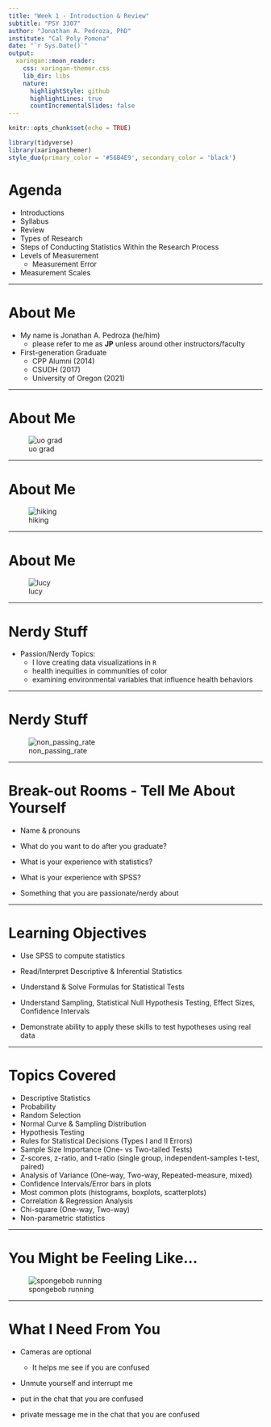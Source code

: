 ```yaml
---
title: "Week 1 - Introduction & Review"
subtitle: "PSY 3307"
author: "Jonathan A. Pedroza, PhD"
institute: "Cal Poly Pomona"
date: "`r Sys.Date()`"
output:
  xaringan::moon_reader:
    css: xaringan-themer.css
    lib_dir: libs
    nature:
      highlightStyle: github
      highlightLines: true
      countIncrementalSlides: false
---
```


```r
knitr::opts_chunk$set(echo = TRUE)

library(tidyverse)
library(xaringanthemer)
style_duo(primary_color = '#56B4E9', secondary_color = 'black')
```

# Agenda

- Introductions
- Syllabus
- Review
- Types of Research
- Steps of Conducting Statistics Within the Research Process
- Levels of Measurement
  - Measurement Error
- Measurement Scales

---

# About Me

- My name is Jonathan A. Pedroza (he/him)
  - please refer to me as **JP** unless around other instructors/faculty
  
- First-generation Graduate
  - CPP Alumni (2014)
  - CSUDH (2017)
  - University of Oregon (2021)
  
---

# About Me

![uo grad](../additional_resources/uo_grad.jpg)

---

# About Me

![hiking](../additional_resources/hike.jpg)

---

# About Me

![lucy](../additional_resources/lucy.jpg)

---

# Nerdy Stuff

- Passion/Nerdy Topics:
  - I love creating data visualizations in `R`
  - health inequities in communities of color
  - examining environmental variables that influence health behaviors

---

# Nerdy Stuff

![non_passing_rate](../additional_resources/non_passing_rate_visualization.png)

---

# Break-out Rooms - Tell Me About Yourself

- Name & pronouns

- What do you want to do after you graduate?

- What is your experience with statistics?

- What is your experience with SPSS?

- Something that you are passionate/nerdy about

---

# Learning Objectives

- Use SPSS to compute statistics

- Read/Interpret Descriptive & Inferential Statistics

- Understand & Solve Formulas for Statistical Tests

- Understand Sampling, Statistical Null Hypothesis Testing, Effect Sizes, Confidence Intervals

- Demonstrate ability to apply these skills to test hypotheses using real data

---

# Topics Covered

- Descriptive Statistics
- Probability
- Random Selection
- Normal Curve & Sampling Distribution
- Hypothesis Testing
- Rules for Statistical Decisions (Types I and II Errors)
- Sample Size Importance (One- vs Two-tailed Tests)
- Z-scores, z-ratio, and t-ratio (single group, independent-samples t-test, paired)
- Analysis of Variance (One-way, Two-way, Repeated-measure, mixed)
- Confidence Intervals/Error bars in plots
- Most common plots (histograms, boxplots, scatterplots)
- Correlation & Regression Analysis
- Chi-square (One-way, Two-way)
- Non-parametric statistics

---

# You Might be Feeling Like...

![spongebob running](https://media.giphy.com/media/yJ1dPF1ZZOduE/giphy.gif)

---

# What I Need From You

- Cameras are optional
  - It helps me see if you are confused
  
- Unmute yourself and interrupt me

- put in the chat that you are confused

- private message me in the chat that you are confused
